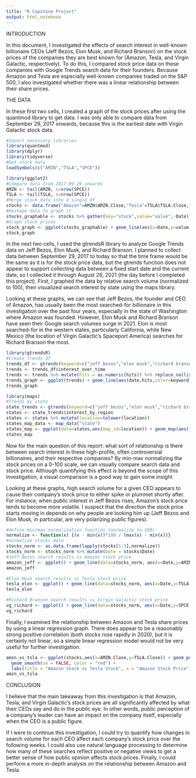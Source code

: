 ---
title: "R Capstone Project"
output: html_notebook
---
INTRODUCTION

In this document, I investigated the effects of search interest in well-known billionaire CEOs (Jeff Bezos, Elon Musk, and Richard Branson) on the stock prices of the companies they are best known for (Amazon, Tesla, and Virgin Galactic, respectively). To do this, I compared stock price data on these companies with Google Trends search data for their founders. Because Amazon and Tesla are especially well-known companies traded on the S&P 500, I also investigated whether there was a linear relationship between their share prices. 

THE DATA

In these first two cells, I created a graph of the stock prices after using the quantmod library to get data. I was only able to compare data from September 29, 2017 onwards, because this is the earliest date with Virgin Galactic stock data.

```{r}
#Import necessary libraries
library(quantmod)
library(dplyr)
library(tidyverse)
#Get stock data
loadSymbols(c("AMZN","TSLA","SPCE"))
```
```{r}
library(ggplot2)
#Compare data from 2017-09-29 onwards
AMZN <- tail(AMZN, n=nrow(SPCE))
TSLA <- tail(TSLA, n=nrow(SPCE))
#Merge stock data into a single df
stocks <- data.frame("Amazon"=AMZN$AMZN.Close,"Tesla"=TSLA$TSLA.Close,"Virgin Galactic"=SPCE$SPCE.Close,"Date"=as.Date(row.names(as.data.frame(SPCE))))
#Reshape data to graph it
stocks_graphable <- stocks %>% gather(key="stock",value="value",-Date)
#Graph stock prices
stock_graph <- ggplot(stocks_graphable) + geom_line(aes(x=Date,y=value,color=stock)) + scale_color_discrete(name="Company", labels=c("Amazon","Virgin Galactic","Tesla")) + labs(title="Stock prices of Each Company", subtitle="From Sep. 29, 2017 onwards", y="Stock Price")
stock_graph
```
In the next two cells, I used the gtrendsR library to analyze Google Trends data on Jeff Bezos, Elon Musk, and Richard Branson. I planned to collect data between September 29, 2017 to today so that the time frame would be the same as it is for the stock price data, but the gtrends function does not appear to support collecting data between a fixed start date and the current date, so I collected it through August 26, 2021 (the day before I completed this project). First, I graphed the data by relative search volume (normalized to 100), then visualized search interest by state using the maps library.

Looking at these graphs, we can see that Jeff Bezos, the founder and CEO of Amazon, has usually been the most searched-for billionaire in this investigation over the past four years, especially in the state of Washington where Amazon was founded. However, Elon Musk and Richard Branson have seen their Google search volumes surge in 2021. Elon is most searched-for in the western states, particularly California, while New Mexico (the location of Virgin Galactic's Spaceport America) searches for Richard Branson the most.
```{r}
library(gtrendsR)
#Create trends df
trends_df <- gtrends(keyword=c("jeff bezos","elon musk","richard branson"), time="2017-09-29 2021-08-26")
trends <- trends_df$interest_over_time
trends <- trends %>% mutate(hits = as.numeric(hits)) %>% replace_na(list(hits=0))
trends_graph <- ggplot(trends) + geom_line(aes(date,hits,color=keyword)) + scale_color_discrete(name="Billionaire", labels=c("Jeff Bezos","Elon Musk","Richard Branson")) + labs(title="Google Trends data for Well-Known Billionaire CEOs",subtitle="from Sep. 29, 2017 onwards",y="Hits (normalized)")
trends_graph
```
```{r}
library(maps)
#Trends by state
state_trends <- gtrends(keyword=c("jeff bezos","elon musk","richard branson"), time="2017-09-29 2021-08-26", geo = "US")
states <- state_trends$interest_by_region
states <- states %>% mutate(location=tolower(location))
states_map_data <- map_data("state")
states_map <- ggplot(data=states,aes(map_id=location)) + geom_map(aes(fill=hits), map=states_map_data) + expand_limits(x= states_map_data$long, y=states_map_data$lat) + facet_wrap(~ keyword,nrow=2,ncol=2) + labs(title="Google Trends Data for Well-Known Billionaire CEOs",subtitle="from Sep. 29, 2017 onwards",x="Longitude",y="Latitude") + scale_fill_continuous(name="Hits (normalized)")
states_map
```
Now for the main question of this report: what sort of relationship is there between search interest in these high-profile, often controversial billionaires, and their respective companies? By min-max normalizing the stock prices on a 0-100 scale, we can visually compare search data and stock price. Although quantifying this effect is beyond the scope of this investigation, a visual comparison is a good way to gain some insight. 

Looking at these graphs, high search volume for a given CEO appears to cause their company's stock price to either spike or plummet shortly after. For instance, when public interest in Jeff Bezos rises, Amazon's stock price tends to become more volatile. I suspect that the direction the stock price starts moving in depends on why people are looking him up (Jeff Bezos and Elon Musk, in particular, are very polarizing public figures).   
```{r}
#define min/max normalization function (normalize to 100)
normalize <- function(x) {(x - min(x))*100 / (max(x) - min(x))}
#normalize stocks data
stocks_norm <- as.data.frame(lapply(stocks[1:3],normalize))
stocks_norm <- stocks_norm %>% mutate(Date = stocks$Date)
#Jeff Bezos search results vs Amazon stock price
amazon_jeff <- ggplot() + geom_line(data=stocks_norm, aes(x=Date,y=AMZN.Close,color="Price of Amazon stock"))+ geom_line(data=filter(trends,keyword=="jeff bezos"),aes(as.Date(date),normalize(hits),color="Jeff Bezos Google Trends hits")) + labs(title="Amazon Stock vs Jeff Bezos searches", subtitle="Data normalized to 100", y="Normalized stock price/ search hits")
amazon_jeff
```
```{r}
#Elon Musk search results vs Tesla stock price
tesla_elon <- ggplot() + geom_line(data=stocks_norm, aes(x=Date,y=TSLA.Close,color="Price of Tesla stock"))+ geom_line(data=filter(trends,keyword=="elon musk"),aes(as.Date(date),normalize(hits),color="Elon Musk Google Trends hits"))  + labs(title="Tesla Stock vs Elon Musk searches", subtitle="Data normalized to 100", y="Normalized stock price/ search hits")
tesla_elon
```
```{r}
#Richard Branson search results vs Virgin Galactic stock price
vg_richard <- ggplot() + geom_line(data=stocks_norm, aes(x=Date,y=SPCE.Close,color="Price of Virgin Galactic stock"))+ geom_line(data=filter(trends,keyword=="richard branson"),aes(as.Date(date),normalize(hits),color="Richard Branson Google Trends hits"))  + labs(title="Virgin Galactic Stock vs Richard Branson searches", subtitle="Data normalized to 100", y="Normalized stock price/ search hits")
vg_richard
```
Finally, I examined the relationship between Amazon and Tesla share prices by using a linear regression graph. There does appear to be a reasonably strong positive correlation (both stocks rose rapidly in 2020), but it is certainly not linear, so a simple linear regression model would not be very useful for further investigation. 
```{r}
amzn_vs_tsla <- ggplot(stocks,aes(x=AMZN.Close,y=TSLA.Close)) + geom_point() + geom_smooth(method = "lm") +
  geom_smooth(se = FALSE, color = "red") + 
  labs(title = "Amazon Stock vs Tesla Stock", x = "Amazon Stock Price", y = "Tesla Stock Price")
amzn_vs_tsla
```

CONCLUSION

I believe that the main takeaway from this investigation is that Amazon, Tesla, and Virgin Galactic's stock prices are all significantly affected by what their CEOs say and do in the public eye. In other words, public perception of a company's leader can have an impact on the company itself, especially when the CEO is a public figure. 

If I were to continue this investigation, I could try to quantify how changes in search volume for each CEO affect each company's stock price over the following weeks. I could also use natural language processing to determine how many of these searches reflect positive or negative views to get a better sense of how public opinion affects stock prices. Finally, I could perform a more in-depth analysis on the relationship between Amazon and Tesla. 

